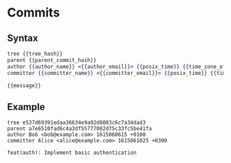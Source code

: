 # Commits

## Syntax

```handlebars
tree {{tree_hash}}
parent {{parent_commit_hash}}
author {{author_name}} <{{author_email}}> {{posix_time}} {{time_zone_offset}}
committer {{committer_name}} <{{committer_email}}> {{posix_time}} {{time_zone_offset}}

{{message}}
```

## Example

```plaintext
tree e537d69391edaa36634e9a92d8083c6c7a34dad3
parent a7e6510fad6c4a3df55777082d75c33fc5be41fa
author Bob <bob@example.com> 1615060615 +0100
committer Alice <alice@example.com> 1615061025 +0300

feat(auth): Implement basic authentication
```
